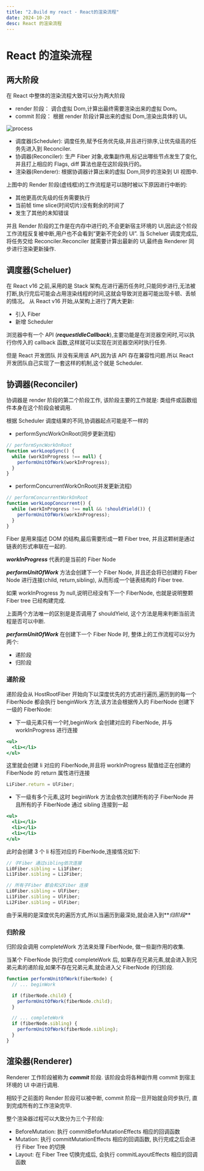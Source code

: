 ```yaml
---
title: "2.Build my react - React的渲染流程"
date: 2024-10-28
desc: React 的渲染流程
---
```


# React 的渲染流程

## 两大阶段

在 React 中整体的渲染流程大致可以分为两大阶段

- render 阶段： 调合虚拟 Dom,计算出最终需要渲染出来的虚拟 Dom。
- commit 阶段： 根据 render 阶段计算出来的虚拟 Dom,渲染出具体的 UI。

<img src="./Render-process/process.png" alt="process" />

- 调度器(Scheduler): 调度任务,赋予任务优先级,并且进行排序,让优先级高的任务先进入到 Reconciler.
- 协调器(Reconciler): 生产 Fiber 对象,收集副作用,标记出哪些节点发生了变化,并且打上相应的 Flags, diff 算法也是在这阶段执行的。
- 渲染器(Renderer): 根据协调器计算出来的虚拟 Dom,同步的渲染到 UI 视图中.

上图中的 Render 阶段(虚线框)的工作流程是可以随时被以下原因进行中断的:

- 其他更高优先级的任务需要执行
- 当前帧 time slice(时间切片)没有剩余的时间了
- 发生了其他的未知错误

并且 Render 阶段的工作是在内存中进行的,不会更新宿主环境的 UI,因此这个阶段工作流程反复被中断,用户也不会看到“更新不完全的 UI”.
当 Scheluer 调度完成后,将任务交给 Reconciler.Reconciler 就需要计算出最新的 UI,最终由 Renderer 同步进行渲染更新操作.

## 调度器(Scheluer)

在 React v16 之前,采用的是 Stack 架构,在进行遍历任务时,只能同步进行,无法被打断,执行完后可能会占用渲染线程的时间,这就会导致浏览器可能出现卡顿、丢帧的情况。
从 React v16 开始,从架构上进行了两大更新:

- 引入 Fiber
- 新增 Scheduler

浏览器中有一个 API (**_requestIdleCallback_**),主要功能是在浏览器空闲时,可以执行你传入的 callback 函数,这样就可以实现在浏览器空闲时执行任务.

但是 React 开发团队 并没有采用该 API,因为该 API 存在兼容性问题.所以 React 开发团队自己实现了一套这样的机制,这个就是 Scheduler.

## 协调器(Reconciler)

协调器是 render 阶段的第二个阶段工作, 该阶段主要的工作就是: 类组件或函数组件本身在这个阶段会被调用.

根据 Scheduler 调度结果的不同,协调器起点可能是不一样的

- performSyncWorkOnRoot(同步更新流程)

```js
// performSyncWorkOnRoot
function workLoopSync() {
  while (workInProgress !== null) {
    performUnitOfWork(workInProgress);
  }
}
```

- performConcurrentWorkOnRoot(并发更新流程)

```js
// performConcurrentWorkOnRoot
function workLoopConcurrent() {
  while (workInProgress !== null && !shouldYield()) {
    performUnitOfWork(workInProgress);
  }
}
```

Fiber 是用来描述 DOM 的结构,最后需要形成一颗 Fiber tree, 并且这颗树是通过链表的形式串联在一起的.

**_workInProgress_** 代表的是当前的 Fiber Node

**_performUnitOfWork_** 方法会创建下一个 Fiber Node, 并且还会将已创建的 Fiber Node 进行连接(child, return,sibling), 从而形成一个链表结构的 Fiber tree.

如果 workInProgress 为 null,说明已经没有下一个 FiberNode, 也就是说明整颗 Fiber tree 已经构建完成.

上面两个方法唯一的区别是是否调用了 shouldYield, 这个方法是用来判断当前流程是否可以中断.

**_performUnitOfWork_** 在创建下一个 Fiber Node 时, 整体上的工作流程可以分为两个:

- 递阶段
- 归阶段

### 递阶段

递阶段会从 HostRootFiber 开始向下以深度优先的方式进行遍历,遍历到的每一个 FiberNode 都会执行 benginWork 方法,该方法会根据传入的 FiberNode 创建下一级的 FiberNode:

- 下一级元素只有一个时,beginWork 会创建对应的 FiberNode, 并与 workInProgress 进行连接

```jsx
<ul>
  <li></li>
</ul>
```

这里就会创建 li 对应的 FiberNode,并且将 workInProgress 赋值给正在创建的 FiberNode 的 return 属性进行连接

```js
LiFiber.return = UlFiber;
```

- 下一级有多个元素,这时 beginWork 方法会依次创建所有的子 FiberNode 并且所有的子 FiberNode 通过 sibling 连接到一起

```jsx
<ul>
  <li></li>
  <li></li>
  <li></li>
</ul>
```

此时会创建 3 个 li 标签对应的 FiberNode,连接情况如下:

```js
// 子Fiber 通过sibling依次连接
Li0Fiber.sibling = Li1Fiber;
Li1Fiber.sibling = Li2Fiber;

// 所有子Fiber 都会和父Fiber 连接
Li0Fiber.sibling = UlFiber;
Li1Fiber.sibling = UlFiber;
Li2Fiber.sibling = UlFiber;
```

由于采用的是深度优先的遍历方式,所以当遍历到最深处,就会进入到**_归阶段_**

### 归阶段

归阶段会调用 completeWork 方法来处理 FiberNode, 做一些副作用的收集.

当某个 FiberNode 执行完成 completeWork 后, 如果存在兄弟元素,就会进入到兄弟元素的递阶段,如果不存在兄弟元素,就会进入父 FiberNode 的归阶段.

```js
function performUnitOfWork(fiberNode) {
  // ... beginWork

  if (fiberNode.child) {
    performUnitOfWork(fiberNode.child);
  }

  // ... completeWork
  if (fiberNode.sibling) {
    performUnitOfWork(fiberNode.sibling);
  }
}
```

## 渲染器(Renderer)

Renderer 工作阶段被称为 **_commit_** 阶段. 该阶段会将各种副作用 commit 到宿主环境的 UI 中进行调用.

相较于之前面的 Render 阶段可以被中断, commit 阶段一旦开始就会同步执行, 直到完成所有的工作渲染完毕.

整个渲染器过程可以大致分为三个子阶段:

- BeforeMutation: 执行 commitBeforMutationEffects 相应的回调函数
- Mutation: 执行 commitMutationEffects 相应的回调函数, 执行完成之后会进行 Fiber Tree 的切换
- Layout: 在 Fiber Tree 切换完成后, 会执行 commitLayoutEffects 相应的回调函数
